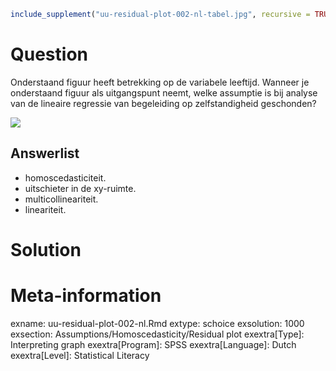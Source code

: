```r
include_supplement("uu-residual-plot-002-nl-tabel.jpg", recursive = TRUE)
```



Question
========
Onderstaand figuur heeft betrekking op de variabele leeftijd. Wanneer je onderstaand figuur als uitgangspunt neemt, welke assumptie is bij analyse van de 	lineaire regressie van begeleiding op zelfstandigheid geschonden?

![](uu-residual-plot-002-nl-tabel.jpg)

Answerlist
----------
* homoscedasticiteit.
* uitschieter in de xy-ruimte.
* multicollineariteit.
* lineariteit.


Solution
========



Meta-information
================
exname: uu-residual-plot-002-nl.Rmd
extype: schoice
exsolution: 1000
exsection: Assumptions/Homoscedasticity/Residual plot
exextra[Type]: Interpreting graph
exextra[Program]: SPSS
exextra[Language]: Dutch
exextra[Level]: Statistical Literacy